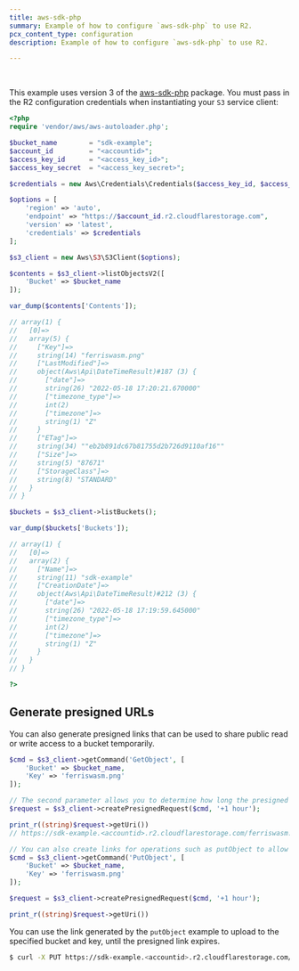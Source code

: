 ```yaml
---
title: aws-sdk-php
summary: Example of how to configure `aws-sdk-php` to use R2.
pcx_content_type: configuration
description: Example of how to configure `aws-sdk-php` to use R2.

---
```



<Render file="keys" /><br/>

This example uses version 3 of the [aws-sdk-php](https://packagist.org/packages/aws/aws-sdk-php) package. You must pass in the R2 configuration credentials when instantiating your `S3` service client:

```php
<?php
require 'vendor/aws/aws-autoloader.php';

$bucket_name        = "sdk-example";
$account_id         = "<accountid>";
$access_key_id      = "<access_key_id>";
$access_key_secret  = "<access_key_secret>";

$credentials = new Aws\Credentials\Credentials($access_key_id, $access_key_secret);

$options = [
    'region' => 'auto',
    'endpoint' => "https://$account_id.r2.cloudflarestorage.com",
    'version' => 'latest',
    'credentials' => $credentials
];

$s3_client = new Aws\S3\S3Client($options);

$contents = $s3_client->listObjectsV2([
    'Bucket' => $bucket_name
]);

var_dump($contents['Contents']);

// array(1) {
//   [0]=>
//   array(5) {
//     ["Key"]=>
//     string(14) "ferriswasm.png"
//     ["LastModified"]=>
//     object(Aws\Api\DateTimeResult)#187 (3) {
//       ["date"]=>
//       string(26) "2022-05-18 17:20:21.670000"
//       ["timezone_type"]=>
//       int(2)
//       ["timezone"]=>
//       string(1) "Z"
//     }
//     ["ETag"]=>
//     string(34) ""eb2b891dc67b81755d2b726d9110af16""
//     ["Size"]=>
//     string(5) "87671"
//     ["StorageClass"]=>
//     string(8) "STANDARD"
//   }
// }

$buckets = $s3_client->listBuckets();

var_dump($buckets['Buckets']);

// array(1) {
//   [0]=>
//   array(2) {
//     ["Name"]=>
//     string(11) "sdk-example"
//     ["CreationDate"]=>
//     object(Aws\Api\DateTimeResult)#212 (3) {
//       ["date"]=>
//       string(26) "2022-05-18 17:19:59.645000"
//       ["timezone_type"]=>
//       int(2)
//       ["timezone"]=>
//       string(1) "Z"
//     }
//   }
// }

?>
```

## Generate presigned URLs

You can also generate presigned links that can be used to share public read or write access to a bucket temporarily.

```php
$cmd = $s3_client->getCommand('GetObject', [
    'Bucket' => $bucket_name,
    'Key' => 'ferriswasm.png'
]);

// The second parameter allows you to determine how long the presigned link is valid.
$request = $s3_client->createPresignedRequest($cmd, '+1 hour');

print_r((string)$request->getUri())
// https://sdk-example.<accountid>.r2.cloudflarestorage.com/ferriswasm.png?X-Amz-Content-Sha256=UNSIGNED-PAYLOAD&X-Amz-Algorithm=AWS4-HMAC-SHA256&X-Amz-Credential=<credential>&X-Amz-Date=<timestamp>&X-Amz-SignedHeaders=host&X-Amz-Expires=3600&X-Amz-Signature=<signature>

// You can also create links for operations such as putObject to allow temporary write access to a specific key.
$cmd = $s3_client->getCommand('PutObject', [
    'Bucket' => $bucket_name,
    'Key' => 'ferriswasm.png'
]);

$request = $s3_client->createPresignedRequest($cmd, '+1 hour');

print_r((string)$request->getUri())
```

You can use the link generated by the `putObject` example to upload to the specified bucket and key, until the presigned link expires.

```sh
$ curl -X PUT https://sdk-example.<accountid>.r2.cloudflarestorage.com/ferriswasm.png?X-Amz-Content-Sha256=UNSIGNED-PAYLOAD&X-Amz-Algorithm=AWS4-HMAC-SHA256&X-Amz-Credential=<credential>&X-Amz-Date=<timestamp>&X-Amz-SignedHeaders=host&X-Amz-Expires=3600&X-Amz-Signature=<signature> --data-binary @ferriswasm.png
```
